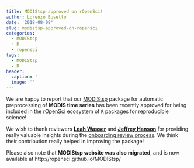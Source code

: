 ```yaml
---
title: MODIStsp approved on rOpenSci!
author: Lorenzo Busetto
date: '2018-08-08'
slug: modistsp-approved-on-ropensci
categories:
  - MODIStsp
  - R
  - ropensci
tags:
  - MODIStsp
  - R
header:
  caption: ''
  image: ''
---
```


We are happy to report that our [MODIStsp](https://github.com/ropensci/MODIStsp) package for 
automatic preprocessing of **MODIS time series** has been recently approved for being included in the [rOpenSci](https://ropensci.org/packages/) ecosystem of `R` packages for reproducible science!

We wish to thank reviewers [**Leah Wasser**](https://github.com/lwasser) and [**Jeffrey Hanson**](https://github.com/jeffreyhanson) for providing really valuable insights during
the [onboarding review process](https://github.com/ropensci/onboarding/issues/184). We think their 
contribution really helped in improving the package!

Please also note that **MODIStsp website was also migrated**, and is now available 
at http://ropensci.github.io/MODIStsp/
